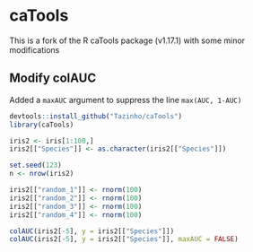 # caTools
This is a fork of the R caTools package (v1.17.1) with some minor modifications

## Modify colAUC

Added a `maxAUC` argument to suppress the line `max(AUC, 1-AUC)`

```r
devtools::install_github("Tazinho/caTools")
library(caTools)

iris2 <- iris[1:100,]
iris2[["Species"]] <- as.character(iris2[["Species"]])

set.seed(123)
n <- nrow(iris2)

iris2[["random_1"]] <- rnorm(100)
iris2[["random_2"]] <- rnorm(100)
iris2[["random_3"]] <- rnorm(100)
iris2[["random_4"]] <- rnorm(100)

colAUC(iris2[-5], y = iris2[["Species"]])
colAUC(iris2[-5], y = iris2[["Species"]], maxAUC = FALSE)
```
